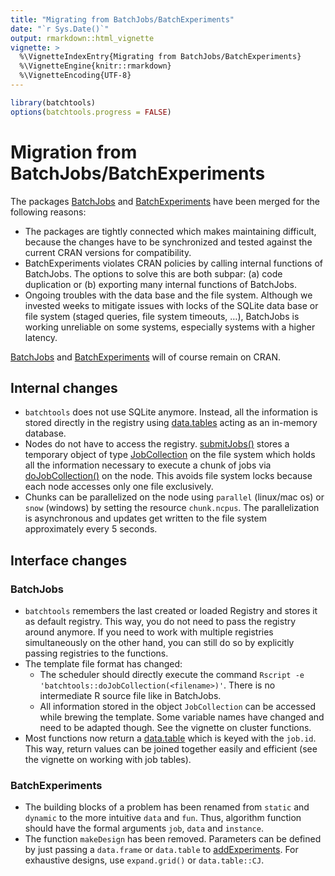 ```yaml
---
title: "Migrating from BatchJobs/BatchExperiments"
date: "`r Sys.Date()`"
output: rmarkdown::html_vignette
vignette: >
  %\VignetteIndexEntry{Migrating from BatchJobs/BatchExperiments}
  %\VignetteEngine{knitr::rmarkdown}
  %\VignetteEncoding{UTF-8}
---
```

```r
library(batchtools)
options(batchtools.progress = FALSE)
```

# Migration from BatchJobs/BatchExperiments

The packages [BatchJobs](https://github.com/tudo-r/BatchJobs/) and [BatchExperiments](https://github.com/tudo-r/Batchexperiments) have been merged for the following reasons:

* The packages are tightly connected which makes maintaining difficult, because the changes have to be synchronized and tested against the current CRAN versions for compatibility.
* BatchExperiments violates CRAN policies by calling internal functions of BatchJobs.
  The options to solve this are both subpar: (a) code duplication or (b) exporting many internal functions of BatchJobs.
* Ongoing troubles with the data base and the file system.
  Although we invested weeks to mitigate issues with locks of the SQLite data base or file system (staged queries, file system timeouts, ...), BatchJobs is working unreliable on some systems, especially systems with a higher latency.

[BatchJobs](https://github.com/tudo-r/BatchJobs/) and [BatchExperiments](https://github.com/tudo-r/Batchexperiments) will of course remain on CRAN.


## Internal changes

* `batchtools` does not use SQLite anymore.
  Instead, all the information is stored directly in the registry using [data.tables](https://cran.r-project.org/package=data.table) acting as an in-memory database.
* Nodes do not have to access the registry. [submitJobs()](https://mllg.github.io/batchtools/submitJobs.html) stores a temporary object of type [JobCollection](https://mllg.github.io/batchtools/JobCollection.html) on the file system which holds all the information necessary to execute a chunk of jobs via [doJobCollection()](https://mllg.github.io/batchtools/doJobCollection.html) on the node.
  This avoids file system locks because each node accesses only one file exclusively.
* Chunks can be parallelized on the node using `parallel` (linux/mac os) or `snow` (windows) by setting the resource `chunk.ncpus`.
  The parallelization is asynchronous and updates get written to the file system approximately every 5 seconds.


## Interface changes

### BatchJobs
* `batchtools` remembers the last created or loaded Registry and stores it as default registry.
  This way, you do not need to pass the registry around anymore.
  If you need to work with multiple registries simultaneously on the other hand, you can still do so by explicitly passing registries to the functions.
* The template file format has changed:
    - The scheduler should directly execute the command `Rscript -e 'batchtools::doJobCollection(<filename>)'`.
      There is no intermediate R source file like in BatchJobs.
    - All information stored in the object `JobCollection` can be accessed while brewing the template.
      Some variable names have changed and need to be adapted though.
      See the vignette on cluster functions.
* Most functions now return a [data.table](https://cran.r-project.org/package=data.table) which is keyed with the `job.id`.
  This way, return values can be joined together easily and efficient (see the vignette on working with job tables).

### BatchExperiments
* The building blocks of a problem has been renamed from `static` and `dynamic` to the more intuitive `data` and `fun`.
  Thus, algorithm function should have the formal arguments `job`, `data` and `instance`.
* The function `makeDesign` has been removed.
  Parameters can be defined by just passing a `data.frame` or `data.table` to [addExperiments](https://mllg.github.io/batchtools/addExperiments.html).
  For exhaustive designs, use `expand.grid()` or `data.table::CJ`.

